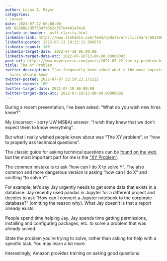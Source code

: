 ```yaml
---
author: Lucas A. Meyer
categories:
- career
date: 2021-07-22 06:00:00
id: 02888e2d5f584f9662e357e4441e5416
include-in-header: _msft-clarity.html
linkedin-link: https://www.linkedin.com/feed/update/urn:li:share:6824003596196085760
linkedin-posted: 2022-07-11 19:22:12.908570
linkedin-repost: 180
linkedin-target-date: 2022-07-18 06:00:00
linkedin-target-date-utc: 2022-07-18T13-00-00.0000000Z
post-url: https://www.meyerperin.com/posts/2021-07-22-the-xy-problem.html
title: The XY Problem
twitter-description: I've frequently been asked what's the most important thing new
  hires should know
twitter-posted: 2022-07-07 22:59:23.171522
twitter-repost: 180
twitter-target-date: 2022-07-18 06:00:00
twitter-target-date-utc: 2022-07-18T13-00-00.0000000Z
---
```


During a recent presentation, I've been asked: "What do you wish new hires knew?"

My (incorrect - sorry UW MSBA) answer: "I wish they knew that we don't expect them to know everything". 

But what I really wished people knew about was "The XY problem", or "how to properly ask technical questions".

The classic guide for asking technical questions can be [found on the web](https://buff.ly/3efqRVR), but the most important part for me is the ["XY Problem"](https://buff.ly/3yTtEvE).

The common mistake is to ask "how can I do X to solve Y". The also common and more dangerous version is asking "how can I do X" and omitting "to solve Y".

For example, let's say Jay urgently needs to get some data that exists in a database. Jay recently used pandas in Jupyter for a different project and decides to ask "How can I connect a Jupyter notebook to the corporate database?" (omitting the reason why). What Jay doesn't is that a report already exists.

People spend time helping Jay. Jay spends time getting permissions, installing and configuring packages, etc. to solve a problem that was already solved.

State the problem you're trying to solve, rather than asking for help with a specific task. You may learn a lot more.

Interestingly, Amazon provides training on asking good questions.
